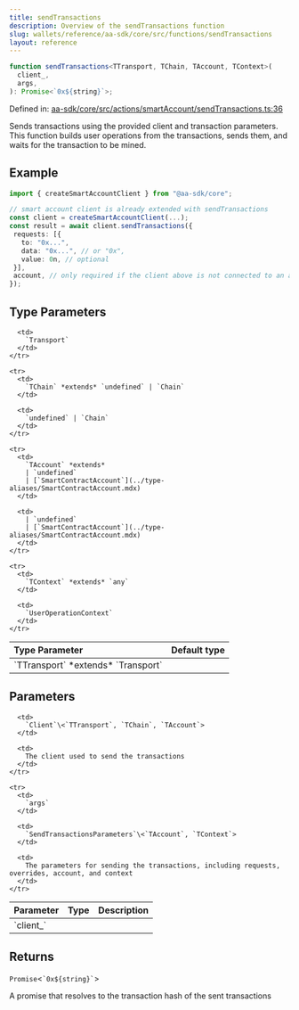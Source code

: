 ```yaml
---
title: sendTransactions
description: Overview of the sendTransactions function
slug: wallets/reference/aa-sdk/core/src/functions/sendTransactions
layout: reference
---
```


```ts
function sendTransactions<TTransport, TChain, TAccount, TContext>(
  client_,
  args,
): Promise<`0x${string}`>;
```

Defined in: [aa-sdk/core/src/actions/smartAccount/sendTransactions.ts:36](https://github.com/alchemyplatform/aa-sdk/blob/08da565ff1e1b5bcae4581d79993c4ed9e522c16/aa-sdk/core/src/actions/smartAccount/sendTransactions.ts#L36)

Sends transactions using the provided client and transaction parameters. This function builds user operations from the transactions, sends them, and waits for the transaction to be mined.

## Example

```ts
import { createSmartAccountClient } from "@aa-sdk/core";

// smart account client is already extended with sendTransactions
const client = createSmartAccountClient(...);
const result = await client.sendTransactions({
 requests: [{
   to: "0x...",
   data: "0x...", // or "0x",
   value: 0n, // optional
 }],
 account, // only required if the client above is not connected to an account
});
```

## Type Parameters

<table>
  <thead>
    <tr>
      <th align="left">Type Parameter</th>
      <th align="left">Default type</th>
    </tr>
  </thead>

  <tbody>
    <tr>
      <td>
        `TTransport` *extends* `Transport`
      </td>

      <td>
        `Transport`
      </td>
    </tr>

    <tr>
      <td>
        `TChain` *extends* `undefined` | `Chain`
      </td>

      <td>
        `undefined` | `Chain`
      </td>
    </tr>

    <tr>
      <td>
        `TAccount` *extends*
        | `undefined`
        | [`SmartContractAccount`](../type-aliases/SmartContractAccount.mdx)
      </td>

      <td>
        | `undefined`
        | [`SmartContractAccount`](../type-aliases/SmartContractAccount.mdx)
      </td>
    </tr>

    <tr>
      <td>
        `TContext` *extends* `any`
      </td>

      <td>
        `UserOperationContext`
      </td>
    </tr>

  </tbody>
</table>

## Parameters

<table>
  <thead>
    <tr>
      <th align="left">Parameter</th>
      <th align="left">Type</th>
      <th align="left">Description</th>
    </tr>
  </thead>

  <tbody>
    <tr>
      <td>
        `client_`
      </td>

      <td>
        `Client`\<`TTransport`, `TChain`, `TAccount`>
      </td>

      <td>
        The client used to send the transactions
      </td>
    </tr>

    <tr>
      <td>
        `args`
      </td>

      <td>
        `SendTransactionsParameters`\<`TAccount`, `TContext`>
      </td>

      <td>
        The parameters for sending the transactions, including requests, overrides, account, and context
      </td>
    </tr>

  </tbody>
</table>

## Returns

`Promise`\<`` `0x${string}` ``>

A promise that resolves to the transaction hash of the sent transactions
